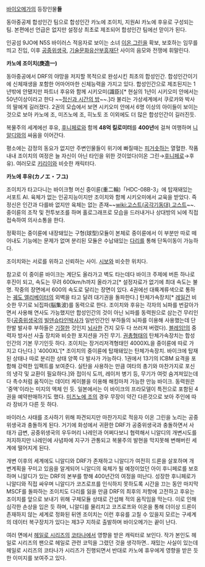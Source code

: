 [[바이오메가]]의 등장인물'''들'''

동아중공제 합성인간 팀으로 합성인간 카노에 조이치, 지원AI 카노에 후유로 구성되는 팀. 본편에선 언급은 없지만 설정상 최초로 제조되어 합성인간 팀에선 맏이가 된다.

인공섬 9JO에 N5S 바이러스 적응자로 보이는 소녀 [[이온 그린]]을 확보, 보호하는 임무를 띄고 진입, 이후 [[공중위생국]], [[기술문화유산부흥재단]] 사이의 음모와 전쟁에 휘말린다.

'''카노에 조이치(庚造一)'''

동아중공에서 DRF의 야망을 저지할 목적으로 완성시킨 최초의 합성인간. 합성인간이기에 신체재생을 포함한 어마어마한 신체능력을 가지고 있다. 합성인간으로 제조된지는 1년밖에 안됐지만 파트너 후유와 함께 시키오미(識臣)[* 현실의 1년이 시키오미 안에서는 50년이상이라고 한다 ~~[[정신과 시간의 방]]~~.]라 불리는 가상세계에서 쿠로카와 박사의 딸에게 길러졌다. 2권의 모습에서 보면 시키오미 안에서 6명 이상의 아이들이 보이는 것으로 보아 카노에 조, 미즈노에 조, 히노토 조 이외에도 더 많은 합성인간이 길러진듯.

복물주의 세계에선 후유, [[후니페로]]와 함께 '''48억 킬로미터'''를 '''400년'''에 걸쳐 여행하며 [[니알디]]와의 싸움을 이어간다.

평소에는 감정의 동요가 없지만 주변인물들이 위기에 빠질때는 [[피거솟]]하는 열혈한. 작품내내 조이치의 여정은 늘 자신이 아닌 타인을 위한 것이었다(이온 그린→[[후니페로]]→후유). 여러모로 [[키리이]]와 비슷한 캐릭터다.

'''카노에 후유(カノエ・フユ)'''

조이치가 타고다니는 바이크형 머신 중이륜(重二輪)「HDC-08B-3」에 탑재돼있는 서포트 AI. 육체가 없는 인공지능이지만 조이치와 함께 시키오미에서 교육을 받았다. 즉 정신은 인간과 다를바 없지만 육체는 없는 존재~~[[wiki:고스트(공각기동대) 고스트]]~~. 중이륜의 조작 및 전투보조를 하며 홀로그래프로 모습을 드러내거나 상대방의 뇌에 직접 접속하여 의사소통을 한다. 

정확히는 중이륜에 내장돼있는 구형(球型)모듈이 본체로 중이륜에서 이 부분만 따로 떼어내도 기능에는 문제가 없며 분리된 모듈은 수납돼있는 [[다리]]를 통해 단독이동이 가능하다.

조이치와는 서로를 위하고 신뢰하는 사이. [[시보]]와 비슷한 위치다.

참고로 이 중이륜 바이크는 계단도 올라가고 벽도 타는데다 바이크 주제에 버튼 하나로 후진이 되고, 속도는 무려 600km/h까지 올라가고[* 설정자료가 없기에 최대 속도는 불명. 작중의 장면에서 600의 속도로 달리는 장면이 있다. 4권에선 대륙계류색으로 통하는 [[궤도 엘리베이터]]의 외벽을 타고 달려 대기권을 돌파한다.] 탄체가속장치[* [[레일건]] 비슷한 무기로 뇌집파(脳集波)를 동력으로 한다. 조이치와 후유는 각자의 뇌파를 번갈아가면서 사용해 연사도 가능했지만 합성인간의 것이 아닌 뇌파를 동력원으로 삼는건 무리인듯([[공중위생국]]의 [[빌덴슈타인]]박사가 일반인간인 부하들의 뇌파를 이용해 사용했는데 단 한발 발사후 부하들은 [[기절]]한 것인지 [[뇌사]]한 건지 모두 다 쓰러져 버렸다). [[블레임!]]의 중력자 방사선 사출 장치와 비슷한 포지션을 가진 무기. [[권총]]형태의 탄체가속장치는 합성인간의 기본 무기인듯 하다. 조이치는 장거리저격형태인 4000XL을 중이륜에 따로 가지고 다닌다.] '4000XL'[* 조이치의 중이륜에 탑재돼있는 탄체가속장치. 바이크에 탑재된 상태나 따로 분리한 상태 양쪽 다 발사가 가능하다. 1권에서 13기의 ICBM 요격을 포함해 강력한 임팩트를 보여준다. 실탄을 사용하는 만큼 여타의 총기와 마찬가지로 포신의 냉각 및 교환이 필요하다.]와 접이식 도끼, 레이저 병기 등, 무기가 여럿 숨겨져있는데다 촉수처럼 움직이는 데이터 케이블을 이용해 해킹마저 가능한 만능 바이크. 동력원은 '중액'이라는 미지의 액체 인 듯. 일본에서는 이 바이크의 프라모델이 특전으로 포함된 4권을 예약판매하기도 했다. [[미즈노에 조]]의 경우 무장이 약간 다른것으로 보아 주인에 따라 장비가 다른 듯 하다.



바이러스 사태를 조사하기 위해 파견되지만 마찬가지로 적응자 이온 그린을 노리는 공중위생국과 충돌하게 된다. 거기에 화성에서 귀환한 DRF가 공중위생국과 충돌하면서 사태가 급변, 공중위생국의 우두머리 나레인과 어쩌다보니 협력해서 니알디의 개변시도를 저지하지만 나레인에 사념파에 지구가 관통되고 복물주의 발현을 막지못해 변해버린 세계에 떨어지게 된다.

개변 이후의 세계에도 니알디와 DRF가 존재하고 니알디가 여전히 드론을 살포하며 개변계획을 꾸미고 있음을 알게되어 니알디의 육체가 될 예정이었던 아이 후니페로를 보호하며 니알디가 있는 DRF의 본부를 향해 400년간의 여정을 떠난다. 성장한 후니페로가 니알디와 직접 싸우며 니알디가 코즈로프를 인식하지 못하도록 시간을 끄는 동안 마지막 MSCF를 돌파하는 조이치도 다리를 잃을 만큼 DRF의 최후의 저항에 고전하고 후유는 조이치를 앞으로 보내기 위해 구체모듈 상태로 간섭해 적의 움직임을 막는다. 이로 인해 심각한 손상을 입은 듯 하며, 니알디를 물리치고 코즈로프와 이온을 통해 더이상 드론이 존재하지 않는 세계로 정화된 뒤엔 조이치는 이런 후유를 고칠 수 있을지 모르는 구세계의 데이터 복구장치가 있다는 제3구 지하로 출발하며 바이오메가는 끝이 난다.

여러 면에서 [[헤일로 시리즈]]의 [[코타나]]에서 영향을 받은 캐릭터로 보인다. 작가 본인도 헤일로 시리즈의 팬으로 헤일로 관련 코믹을 그렸던 것을 생각하면.. 
재밌는 사실이 있는데 헤일로 시리즈의 코타나가 시리즈가 진행되면서 반대로 카노에 휴우에게 영향을 받은 듯한 이미지를 보여주고 있다.
